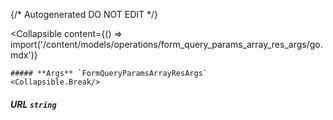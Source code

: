 {/* Autogenerated DO NOT EDIT  */}

<Collapsible
    content={() => import('/content/models/operations/form_query_params_array_res_args/go.mdx')}
>
    ##### **Args** `FormQueryParamsArrayResArgs`
    <Collapsible.Break/>
</Collapsible>

##### **URL** `string`

